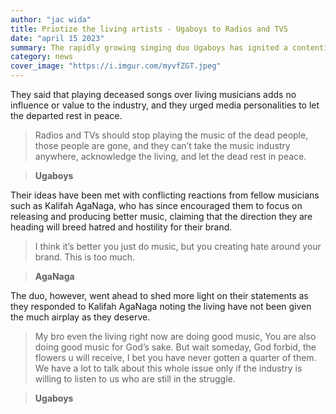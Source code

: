 ```yaml
---
author: "jac wida"
title: Priotize the living artists - Ugaboys to Radios and TVS
date: "april 15 2023"
summary: The rapidly growing singing duo Ugaboys has ignited a contentious internet controversy by asking radio stations and television networks to play songs by current artists more often than those of the deceased.
category: news
cover_image: "https://i.imgur.com/myvfZGT.jpeg"
---
```


They said that playing deceased songs over living musicians adds no influence or value to the industry, and they urged media personalities to let the departed rest in peace.

> Radios and TVs should stop playing the music of the dead people, those people are gone, and they can’t take the music industry anywhere, acknowledge the living, and let the dead rest in peace.

> **Ugaboys**

Their ideas have been met with conflicting reactions from fellow musicians such as Kalifah AgaNaga, who has since encouraged them to focus on releasing and producing better music, claiming that the direction they are heading will breed hatred and hostility for their brand.

> I think it’s better you just do music, but you creating hate around your brand. This is too much.

> **AgaNaga**

The duo, however, went ahead to shed more light on their statements as they responded to Kalifah AgaNaga noting the living have not been given the much airplay as they deserve.

> My bro even the living right now are doing good music, You are also doing good music for God’s sake. But wait someday, God forbid, the flowers u will receive, I bet you have never gotten a quarter of them. We have a lot to talk about this whole issue only if the industry is willing to listen to us who are still in the struggle.

> **Ugaboys**
